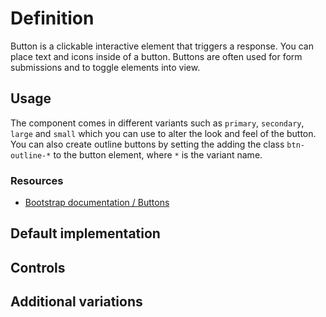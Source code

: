 

<Meta of={ButtonStories} />

<div className="sb-unstyled">

# Definition

Button is a clickable interactive element that triggers a response.
You can place text and icons inside of a button.
Buttons are often used for form submissions and to toggle elements into view.

## Usage

The component comes in different variants such as `primary`, `secondary`, `large` and `small` which you can use to alter the look and feel of the button.
You can also create outline buttons by setting the adding the class `btn-outline-*` to the button element, where `*` is the variant name.

### Resources

- [Bootstrap documentation / Buttons](https://getbootstrap.com/docs/5.3/components/buttons/)

## Default implementation

<Description of={ButtonStories.Primary} />

<Canvas of={ButtonStories.Primary} />

## Controls

<Controls />

## Additional variations

<Canvas of={ButtonStories.Secondary} />
<Canvas of={ButtonStories.Info} />
<Canvas of={ButtonStories.Danger} />
<Canvas of={ButtonStories.Success} />
<Canvas of={ButtonStories.Warning} />
<Canvas of={ButtonStories.Light} />
<Canvas of={ButtonStories.Dark} />
<Canvas of={ButtonStories.Large} />
<Canvas of={ButtonStories.Small} />
<Canvas of={ButtonStories.Outline} />
<Canvas of={ButtonStories.IconButton} />

</div>
